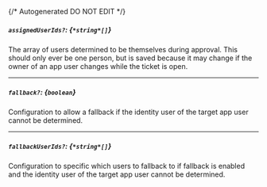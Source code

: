 {/* Autogenerated DO NOT EDIT  */}
##### `assignedUserIds?`: *{`*string*[]`}*
The array of users determined to be themselves during approval. This should only ever be one person, but is saved because it may change if the owner of an app user changes while the ticket is open.

---
##### `fallback?`: *{`boolean`}*
Configuration to allow a fallback if the identity user of the target app user cannot be determined.

---
##### `fallbackUserIds?`: *{`*string*[]`}*
Configuration to specific which users to fallback to if fallback is enabled and the identity user of the target app user cannot be determined.

